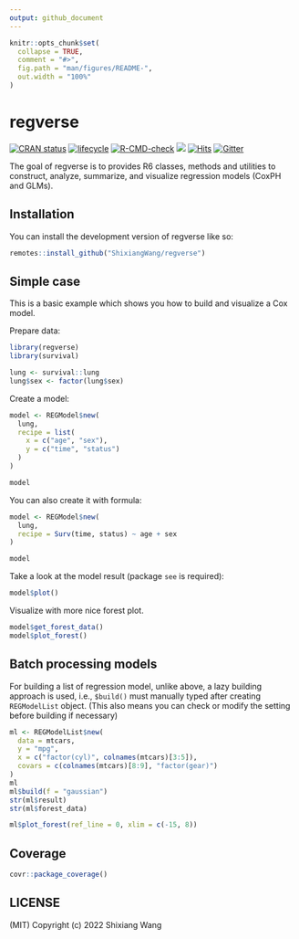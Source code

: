 ```yaml
---
output: github_document
---
```


<!-- README.md is generated from README.Rmd. Please edit that file -->

```r
knitr::opts_chunk$set(
  collapse = TRUE,
  comment = "#>",
  fig.path = "man/figures/README-",
  out.width = "100%"
)
```

# regverse

<!-- badges: start -->
[![CRAN status](https://www.r-pkg.org/badges/version/regverse)](https://cran.r-project.org/package=regverse) 
[![lifecycle](https://img.shields.io/badge/lifecycle-maturing-blue.svg)](https://lifecycle.r-lib.org/articles/stages.html)
[![R-CMD-check](https://github.com/ShixiangWang/regverse/workflows/R-CMD-check/badge.svg)](https://github.com/ShixiangWang/regverse/actions) 
[![](https://cranlogs.r-pkg.org/badges/grand-total/regverse?color=orange)](https://cran.r-project.org/package=regverse) 
[![Hits](https://hits.seeyoufarm.com/api/count/incr/badge.svg?url=https%3A%2F%2Fgithub.com%2FShixiangWang%2Fregverse&count_bg=%2379C83D&title_bg=%23555555&icon=&icon_color=%23E7E7E7&title=hits&edge_flat=false)](https://hits.seeyoufarm.com)
[![Gitter](https://badges.gitter.im/ShixiangWang/community.svg)](https://gitter.im/ShixiangWang/community?utm_source=badge&utm_medium=badge&utm_campaign=pr-badge)

<!-- badges: end -->

The goal of regverse is to provides R6 classes, methods and utilities to construct,
analyze, summarize, and visualize regression models (CoxPH and GLMs).

## Installation

You can install the development version of regverse like so:

```r
remotes::install_github("ShixiangWang/regverse")
```

## Simple case

This is a basic example which shows you how to build and visualize a Cox model.

Prepare data:

```r
library(regverse)
library(survival)

lung <- survival::lung
lung$sex <- factor(lung$sex)
```
Create a model:

```r
model <- REGModel$new(
  lung,
  recipe = list(
    x = c("age", "sex"),
    y = c("time", "status")
  )
)

model
```

You can also create it with formula:

```r
model <- REGModel$new(
  lung,
  recipe = Surv(time, status) ~ age + sex
)

model
```

Take a look at the model result (package `see` is required):

```r
model$plot()
```

Visualize with more nice forest plot.

```r
model$get_forest_data()
model$plot_forest()
```

## Batch processing models

For building a list of regression model, unlike above, a lazy building approach
is used, i.e., `$build()` must manually typed after creating `REGModelList` object.
(This also means you can check or modify the setting before building if necessary)

```r
ml <- REGModelList$new(
  data = mtcars,
  y = "mpg",
  x = c("factor(cyl)", colnames(mtcars)[3:5]),
  covars = c(colnames(mtcars)[8:9], "factor(gear)")
)
ml
ml$build(f = "gaussian")
str(ml$result)
str(ml$forest_data)

ml$plot_forest(ref_line = 0, xlim = c(-15, 8))
```

## Coverage

```r
covr::package_coverage()
```

## LICENSE

(MIT) Copyright (c) 2022 Shixiang Wang

